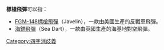 '''標槍飛彈'''可以指：
*[[FGM-148標槍飛彈|FGM-148標槍飛彈]]（Javelin），一款由美國生產的反戰車飛彈。
*[[海鏢飛彈|海鏢飛彈]]（Sea Dart），一款由英國生產的海基地對空飛彈。

{{disambig|Cat=武器消歧義}}
[[Category:四字消歧義|Category:四字消歧義]]